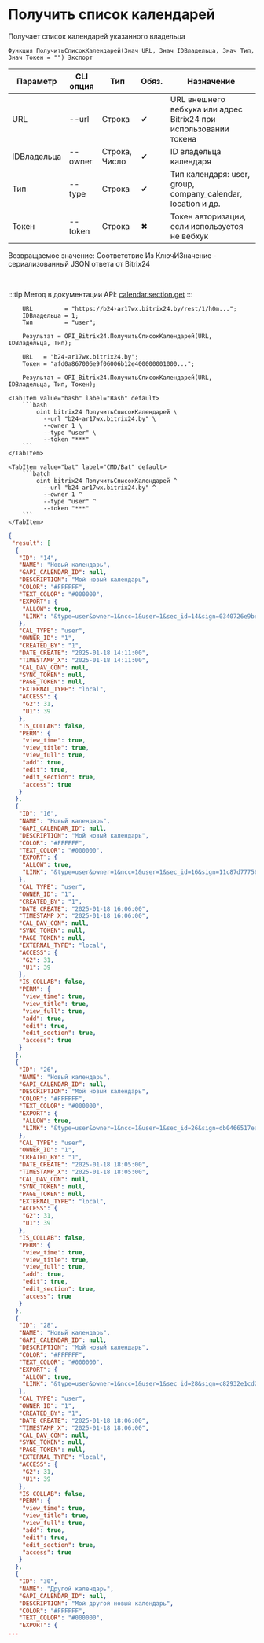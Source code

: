 ﻿---
sidebar_position: 1
---


# Получить список календарей
 Получает список календарей указанного владельца



`Функция ПолучитьСписокКалендарей(Знач URL, Знач IDВладельца, Знач Тип, Знач Токен = "") Экспорт`

  | Параметр | CLI опция | Тип | Обяз. | Назначение |
  |-|-|-|-|-|
  | URL | --url | Строка | &#x2714; | URL внешнего вебхука или адрес Bitrix24 при использовании токена |
  | IDВладельца | --owner | Строка, Число | &#x2714; | ID владельца календаря |
  | Тип | --type | Строка | &#x2714; | Тип календаря: user, group, company_calendar, location и др. |
  | Токен | --token | Строка | &#x2716; | Токен авторизации, если используется не вебхук |

  
  Возвращаемое значение:   Соответствие Из КлючИЗначение - сериализованный JSON ответа от Bitrix24

<br/>

:::tip
Метод в документации API: [calendar.section.get](https://apidocs.bitrix24.ru/api-reference/calendar/calendar-section-get.html)
:::
<br/>



```bsl title="Пример использования для 1С:Предприятие/OneScript"
    URL         = "https://b24-ar17wx.bitrix24.by/rest/1/h0m...";
    IDВладельца = 1;
    Тип         = "user";

    Результат = OPI_Bitrix24.ПолучитьСписокКалендарей(URL, IDВладельца, Тип);

    URL   = "b24-ar17wx.bitrix24.by";
    Токен = "afd0a867006e9f06006b12e400000001000...";

    Результат = OPI_Bitrix24.ПолучитьСписокКалендарей(URL, IDВладельца, Тип, Токен);
```
    

 <Tabs>
  
    <TabItem value="bash" label="Bash" default>
        ```bash
            oint bitrix24 ПолучитьСписокКалендарей \
              --url "b24-ar17wx.bitrix24.by" \
              --owner 1 \
              --type "user" \
              --token "***"
        ```
    </TabItem>
  
    <TabItem value="bat" label="CMD/Bat" default>
        ```batch
            oint bitrix24 ПолучитьСписокКалендарей ^
              --url "b24-ar17wx.bitrix24.by" ^
              --owner 1 ^
              --type "user" ^
              --token "***"
        ```
    </TabItem>
</Tabs>


```json title="Результат"
{
 "result": [
  {
   "ID": "14",
   "NAME": "Новый календарь",
   "GAPI_CALENDAR_ID": null,
   "DESCRIPTION": "Мой новый календарь",
   "COLOR": "#FFFFFF",
   "TEXT_COLOR": "#000000",
   "EXPORT": {
    "ALLOW": true,
    "LINK": "&type=user&owner=1&ncc=1&user=1&sec_id=14&sign=0340726e9becd635c244fe6b70681010&bx_hit_hash=2WWi7bjQ9bin1IgiayYGE09H5tOGUsvK"
   },
   "CAL_TYPE": "user",
   "OWNER_ID": "1",
   "CREATED_BY": "1",
   "DATE_CREATE": "2025-01-18 14:11:00",
   "TIMESTAMP_X": "2025-01-18 14:11:00",
   "CAL_DAV_CON": null,
   "SYNC_TOKEN": null,
   "PAGE_TOKEN": null,
   "EXTERNAL_TYPE": "local",
   "ACCESS": {
    "G2": 31,
    "U1": 39
   },
   "IS_COLLAB": false,
   "PERM": {
    "view_time": true,
    "view_title": true,
    "view_full": true,
    "add": true,
    "edit": true,
    "edit_section": true,
    "access": true
   }
  },
  {
   "ID": "16",
   "NAME": "Новый календарь",
   "GAPI_CALENDAR_ID": null,
   "DESCRIPTION": "Мой новый календарь",
   "COLOR": "#FFFFFF",
   "TEXT_COLOR": "#000000",
   "EXPORT": {
    "ALLOW": true,
    "LINK": "&type=user&owner=1&ncc=1&user=1&sec_id=16&sign=11c87d77756ee426d52a887c1f0e9451&bx_hit_hash=2WWi7bjQ9bin1IgiayYGE09H5tOGUsvK"
   },
   "CAL_TYPE": "user",
   "OWNER_ID": "1",
   "CREATED_BY": "1",
   "DATE_CREATE": "2025-01-18 16:06:00",
   "TIMESTAMP_X": "2025-01-18 16:06:00",
   "CAL_DAV_CON": null,
   "SYNC_TOKEN": null,
   "PAGE_TOKEN": null,
   "EXTERNAL_TYPE": "local",
   "ACCESS": {
    "G2": 31,
    "U1": 39
   },
   "IS_COLLAB": false,
   "PERM": {
    "view_time": true,
    "view_title": true,
    "view_full": true,
    "add": true,
    "edit": true,
    "edit_section": true,
    "access": true
   }
  },
  {
   "ID": "26",
   "NAME": "Новый календарь",
   "GAPI_CALENDAR_ID": null,
   "DESCRIPTION": "Мой новый календарь",
   "COLOR": "#FFFFFF",
   "TEXT_COLOR": "#000000",
   "EXPORT": {
    "ALLOW": true,
    "LINK": "&type=user&owner=1&ncc=1&user=1&sec_id=26&sign=db0466517eac35c3a5834f513aea8336&bx_hit_hash=2WWi7bjQ9bin1IgiayYGE09H5tOGUsvK"
   },
   "CAL_TYPE": "user",
   "OWNER_ID": "1",
   "CREATED_BY": "1",
   "DATE_CREATE": "2025-01-18 18:05:00",
   "TIMESTAMP_X": "2025-01-18 18:05:00",
   "CAL_DAV_CON": null,
   "SYNC_TOKEN": null,
   "PAGE_TOKEN": null,
   "EXTERNAL_TYPE": "local",
   "ACCESS": {
    "G2": 31,
    "U1": 39
   },
   "IS_COLLAB": false,
   "PERM": {
    "view_time": true,
    "view_title": true,
    "view_full": true,
    "add": true,
    "edit": true,
    "edit_section": true,
    "access": true
   }
  },
  {
   "ID": "28",
   "NAME": "Новый календарь",
   "GAPI_CALENDAR_ID": null,
   "DESCRIPTION": "Мой новый календарь",
   "COLOR": "#FFFFFF",
   "TEXT_COLOR": "#000000",
   "EXPORT": {
    "ALLOW": true,
    "LINK": "&type=user&owner=1&ncc=1&user=1&sec_id=28&sign=c82932e1cd2ef5da6c427850617091f9&bx_hit_hash=2WWi7bjQ9bin1IgiayYGE09H5tOGUsvK"
   },
   "CAL_TYPE": "user",
   "OWNER_ID": "1",
   "CREATED_BY": "1",
   "DATE_CREATE": "2025-01-18 18:06:00",
   "TIMESTAMP_X": "2025-01-18 18:06:00",
   "CAL_DAV_CON": null,
   "SYNC_TOKEN": null,
   "PAGE_TOKEN": null,
   "EXTERNAL_TYPE": "local",
   "ACCESS": {
    "G2": 31,
    "U1": 39
   },
   "IS_COLLAB": false,
   "PERM": {
    "view_time": true,
    "view_title": true,
    "view_full": true,
    "add": true,
    "edit": true,
    "edit_section": true,
    "access": true
   }
  },
  {
   "ID": "30",
   "NAME": "Другой календарь",
   "GAPI_CALENDAR_ID": null,
   "DESCRIPTION": "Мой другой новый календарь",
   "COLOR": "#FFFFFF",
   "TEXT_COLOR": "#000000",
   "EXPORT": {
...
```
